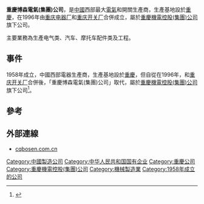 
{{primarysources|time=2016-08-15T11:08:43+00:00}}
{{notability unreferenced|time=2016-08-15T11:08:43+00:00}}
'''重慶博森電氣(集團)公司'''，是[[中國|中國]]西部最大[[電氣|電氣]]和開關生產商，生產基地設於[[重慶|重慶]]，在1996年由[[重庆电器厂|重庆电器厂]]和[[重庆开关厂|重庆开关厂]]合併成立，屬於[[重慶機電控股(集團)公司|重慶機電控股(集團)公司]]旗下公司。

主要業務為生產电气类、汽车、摩托车配件类及工程。

==事件==
1958年成立，中國西部電器生產商，生產基地設於[[重慶|重慶]]，但自從在1996年，和[[重庆开关厂|重庆开关厂]]合併後，「重慶博森電氣(集團)公司」取代，屬於[[重慶機電控股(集團)公司|重慶機電控股(集團)公司]]旗下公司<ref>{{Cite web |url=http://www.cqbosen.com.cn/about/3.html |title=重慶博森電氣(集團)公司簡介 |access-date=2016-08-15 |archive-url=https://web.archive.org/web/20161025064336/http://cqbosen.com.cn/about/3.html |archive-date=2016-10-25 |dead-url=yes }}</ref>。

==參考==
{{reflist}}

== 外部連線 ==
* [https://web.archive.org/web/20161005174004/http://cqbosen.com.cn/ cqbosen.com.cn]

[[Category:中國製造公司|Category:中國製造公司]]
[[Category:中华人民共和国国有企业|Category:中华人民共和国国有企业]]
[[Category:重慶公司|Category:重慶公司]]
[[Category:重慶機電控股(集團)公司|Category:重慶機電控股(集團)公司]]
[[Category:機械製造業|Category:機械製造業]]
[[Category:1958年成立的公司|Category:1958年成立的公司]]